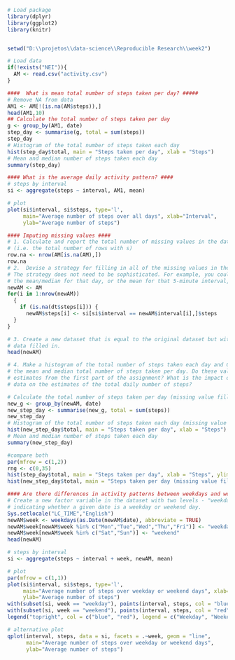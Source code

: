 ```{r}
# Load package
library(dplyr)
library(ggplot2)
library(knitr)


setwd("D:\\projetos\\data-science\\Reproducible Research\\week2")

# Load data
if(!exists("NEI")){
  AM <- read.csv("activity.csv")
}

####  What is mean total number of steps taken per day? #####
# Remove NA from data
AM1 <- AM[!(is.na(AM$steps)),]
head(AM1,10)
## Calculate the total number of steps taken per day
g <- group_by(AM1, date)
step_day <- summarise(g, total = sum(steps))
step_day
# Histogram of the total number of steps taken each day
hist(step_day$total, main = "Steps taken per day", xlab = "Steps")
# Mean and median number of steps taken each day
summary(step_day)

#### What is the average daily activity pattern? ####
# steps by interval
si <- aggregate(steps ~ interval, AM1, mean)

# plot 
plot(si$interval, si$steps, type='l', 
     main="Average number of steps over all days", xlab="Interval", 
     ylab="Average number of steps")

#### Imputing missing values ####
# 1. Calculate and report the total number of missing values in the dataset 
# (i.e. the total number of rows with s)
row.na <- nrow(AM[is.na(AM),])
row.na
# 2.  Devise a strategy for filling in all of the missing values in the dataset. 
# The strategy does not need to be sophisticated. For example, you could use 
# the mean/median for that day, or the mean for that 5-minute interval, etc.
newAM <- AM
for(i in 1:nrow(newAM))
  {
    if (is.na(dt$steps[i])) {
      newAM$steps[i] <- si[si$interval == newAM$interval[i],]$steps 
  }
}

# 3. Create a new dataset that is equal to the original dataset but with the missing 
# data filled in.
head(newAM)

# 4. Make a histogram of the total number of steps taken each day and Calculate and report 
# the mean and median total number of steps taken per day. Do these values differ from the 
# estimates from the first part of the assignment? What is the impact of imputing missing 
# data on the estimates of the total daily number of steps?

# Calculate the total number of steps taken per day (missing value filled in)
new_g <- group_by(newAM, date)
new_step_day <- summarise(new_g, total = sum(steps))
new_step_day
# Histogram of the total number of steps taken each day (missing value filled in)
hist(new_step_day$total, main = "Steps taken per day", xlab = "Steps")
# Mean and median number of steps taken each day
summary(new_step_day)

#compare both
par(mfrow = c(1,2))
rng <- c(0,35)
hist(step_day$total, main = "Steps taken per day", xlab = "Steps", ylim = rng)
hist(new_step_day$total, main = "Steps taken per day (missing value filled in)", xlab = "Steps", ylim = rng)

#### Are there differences in activity patterns between weekdays and weekends? ####
# Create a new factor variable in the dataset with two levels - "weekday" and "weekend" 
# indicating whether a given date is a weekday or weekend day.
Sys.setlocale("LC_TIME","English")
newAM$week <- weekdays(as.Date(newAM$date), abbreviate = TRUE)
newAM$week[newAM$week %in% c("Mon","Tue","Wed","Thu","Fri")] <- "weekday"
newAM$week[newAM$week %in% c("Sat","Sun")] <- "weekend"
head(newAM)

# steps by interval
si <- aggregate(steps ~ interval + week, newAM, mean)

# plot 
par(mfrow = c(1,1))
plot(si$interval, si$steps, type='l', 
     main="Average number of steps over weekday or weekend days", xlab="Interval", 
     ylab="Average number of steps")
with(subset(si, week == "weekday"), points(interval, steps, col = "blue", type = "l"))
with(subset(si, week == "weekend"), points(interval, steps, col = "red", type = "l"))
legend("topright", col = c("blue", "red"), legend = c("Weekday", "Weekend"), lty = 1)

# alternative plot
qplot(interval, steps, data = si, facets = .~week, geom = "line",
      main="Average number of steps over weekday or weekend days",
      ylab="Average number of steps")
```
